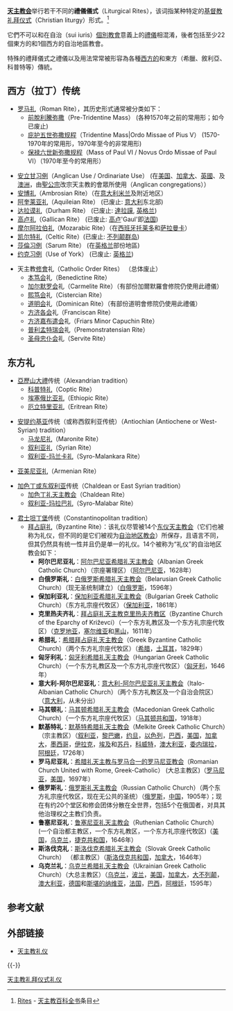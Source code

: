 '''[[天主教会|天主教会]]'''举行若干不同的'''禮儀儀式'''（Liturgical Rites），该词指某种特定的[[基督教礼拜仪式|基督教礼拜仪式]]（Christian liturgy）形式。<ref>[http://www.newadvent.org/cathen/13064b.htm Rites] {{Wayback|url=http://www.newadvent.org/cathen/13064b.htm |date=20210125033621 }} - [[天主教百科全书|天主教百科全书]]条目</ref>

它們不可以和在自治（sui iuris）[[個別教會|個別教會]]意義上的[[地區教會#自治地區教會或禮儀|禮儀]]相混淆，後者包括至少22個東方的和1個西方的自治地區教會。

特殊的禮拜儀式之禮儀以及用法常常被形容為各種[[拉丁禮拜儀式禮儀|西方的]]和東方（希臘、敘利亞、科普特等）傳統。

==西方（拉丁）传统==
{{main|拉丁礼列表}}
*[[罗马礼|罗马礼]]（Roman Rite），其历史形式通常被分类如下：
**[[前脫利騰弥撒|前脫利騰弥撒]]（Pre-Tridentine Mass） (各种1570年之前的常用形；如今已废止) 
**[[脫利騰弥撒|庇护五世弥撒规程]]（Tridentine Mass|Ordo Missae of Pius V） (1570-1970年的常用形，1970年至今的非常用形)
**[[保禄六世弥撒|保禄六世新弥撒规程]]（Mass of Paul VI / Novus Ordo Missae of Paul VI）（1970年至今的常用形）

*[[安立甘习例|安立甘习例]]（Anglican Use / Ordinariate Use） (在[[美国|美国]]、[[加拿大|加拿大]]、[[英國|英國]]、及[[澳洲|澳洲]]，由[[聖公宗|聖公宗]]改宗天主教的會眾所使用（Anglican congregations））
*[[安博礼|安博礼]]（Ambrosian Rite）（在[[意大利|意大利]][[米兰|米兰]]及附近地区）
*[[阿奎莱亚礼|阿奎莱亚礼]]（Aquileian Rite）  (已废止: [[意大利|意大利]]东北部)
*[[达拉谟礼|达拉谟礼]]（Durham Rite） (已废止: [[達拉謨|達拉謨]], [[英格兰|英格兰]])
*[[高卢礼|高卢礼]]（Gallican Rite） (已废止: [[高卢|高卢]]'Gaul'即[[法国|法国]])
*[[摩尔阿拉伯礼|摩尔阿拉伯礼]]（Mozarabic Rite）（在[[西班牙|西班牙]][[托萊多_(西班牙)|托莱多]]和[[萨拉曼卡|萨拉曼卡]]）
*[[凯尔特礼|凯尔特礼]]（Celtic Rite）(已废止: [[不列颠群岛|不列颠群岛]])
*[[莎倫习例|莎倫习例]]（Sarum Rite） (在[[英格兰|英格兰]]部份地區)
*[[约克习例|约克习例]]（Use of York） (已废止: [[英格兰|英格兰]])

*天主教[[修會|修會]]礼（Catholic Order Rites） （总体废止）
** [[本笃会|本笃会]]礼（Benedictine Rite）
** [[加尔默罗会|加尔默罗会]]礼（Carmelite Rite）（有部份加爾默羅會修院仍使用此禮儀）
** [[熙笃会|熙笃会]]礼（Cistercian Rite）
** [[道明会|道明会]]礼（Dominican Rite）（有部份道明會修院仍使用此禮儀）
** [[方济各会|方济各会]]礼（Franciscan Rite）
** [[方济嘉布遣会|方济嘉布遣会]]礼（Friars Minor Capuchin Rite）
** [[普利孟特瑞会|普利孟特瑞会]]礼（Premonstratensian Rite）
** [[圣母忠仆会|圣母忠仆会]]礼（Servite Rite）

==东方礼==

*[[亞歷山大禮|亞歷山大禮]]传统（Alexandrian tradition）
**[[科普特礼天主教会|科普特礼]]（Coptic Rite）
**[[埃塞俄比亚礼天主教会#历史|埃塞俄比亚礼]]（Ethiopic Rite）
**[[厄立特里亚礼天主教会|厄立特里亚礼]]（Eritrean Rite）

*[[安提约基亚礼|安提约基亚]]传统（或称西叙利亚传统）（Antiochian (Antiochene or West-Syrian) tradition）
**[[马龙尼礼教会#组织|马龙尼礼]]（Maronite Rite）
**[[叙利亚礼天主教会#历史|叙利亚礼]]（Syrian Rite）
**[[叙利亚-玛兰卡礼天主教会#历史|叙利亚-玛兰卡礼]]（Syro-Malankara Rite）

*[[亚美尼亚礼|亚美尼亚礼]]（Armenian Rite）

*[[东叙利亚礼|加色丁或东叙利亚]]传统（Chaldean or East Syrian tradition）
**[[加色丁礼天主教会#历史和起源|加色丁礼天主教会]]（Chaldean Rite）
**[[叙利亚-玛拉巴礼天主教会#礼仪|叙利亚-玛拉巴礼]]（Syro-Malabar Rite）

*[[君士坦丁堡|君士坦丁堡]]传统（Constantinopolitan tradition）
**[[拜占庭礼|拜占庭礼]]（Byzantine Rite）：该礼仪尽管被14个[[东仪天主教会|东仪天主教会]]（它们也被称为礼仪，但不同的是它们被视为[[地区教会#自治地区教会或礼仪|自治地区教会]]）所保存，且语言不同，但其仍然具有统一性并且仍是单一的礼仪。14个被称为“礼仪”的自治地区教会如下：
***'''阿尔巴尼亚礼'''：[[阿尔巴尼亚希腊礼天主教会|阿尔巴尼亚希腊礼天主教会]]（Albanian Greek Catholic Church）（宗座署理区）（[[阿尔巴尼亚|阿尔巴尼亚]]，1628年）
***'''白俄罗斯礼'''：[[白俄罗斯希腊礼天主教会|白俄罗斯希腊礼天主教会]]（Belarusian Greek Catholic Church）（现无圣统制建立）（[[白俄罗斯|白俄罗斯]]，1596年）
***'''保加利亚礼'''：[[保加利亚希腊礼天主教会|保加利亚希腊礼天主教会]]（Bulgarian Greek Catholic Church）（东方礼宗座代牧区）（[[保加利亚|保加利亚]]，1861年）
***'''克里热夫齐礼'''：[[拜占庭礼天主教克里热夫齐教区|拜占庭礼天主教克里热夫齐教区]]（Byzantine Church of the Eparchy of Križevci）（一个东方礼教区及一个东方礼宗座代牧区）（[[克罗地亚|克罗地亚]]，[[塞尔维亚|塞尔维亚]]和[[黑山|黑山]]，1611年）
***'''希腊礼'''：[[希腊拜占庭礼天主教会|希腊拜占庭礼天主教会]]（Greek Byzantine Catholic Church）（两个东方礼宗座代牧区）（[[希腊|希腊]]，[[土耳其|土耳其]]，1829年）
***'''匈牙利礼'''：[[匈牙利希腊礼天主教会|匈牙利希腊礼天主教会]]（Hungarian Greek Catholic Church）（一个东方礼教区及一个东方礼宗座代牧区）（[[匈牙利|匈牙利]]，1646年）
***'''意大利-阿尔巴尼亚礼'''：[[意大利-阿尔巴尼亚礼天主教会|意大利-阿尔巴尼亚礼天主教会]]（Italo-Albanian Catholic Church）（两个东方礼教区及一个自治会院区）（[[意大利|意大利]]，从未分出）
***'''马其顿礼'''：[[马其顿希腊礼天主教会|马其顿希腊礼天主教会]]（Macedonian Greek Catholic Church）（一个东方礼宗座代牧区）（[[马其顿共和国|马其顿共和国]]，1918年）
***'''默基特礼'''：[[默基特希腊礼天主教会|默基特希腊礼天主教会]]（Melkite Greek Catholic Church）（宗主教区）（[[叙利亚|叙利亚]]，[[黎巴嫩|黎巴嫩]]，[[约旦|约旦]]，[[以色列|以色列]]，[[巴西|巴西]]，[[美国|美国]]，[[加拿大|加拿大]]，[[墨西哥|墨西哥]]，[[伊拉克|伊拉克]]，[[埃及|埃及]]和[[苏丹|苏丹]]，[[科威特|科威特]]，[[澳大利亚|澳大利亚]]，[[委内瑞拉|委内瑞拉]]，[[阿根廷|阿根廷]]，1726年）
***'''罗马尼亚礼'''：[[希腊礼天主教与罗马合一的罗马尼亚教会|希腊礼天主教与罗马合一的罗马尼亚教会]]（Romanian Church United with Rome, Greek-Catholic） (大总主教区)（[[罗马尼亚|罗马尼亚]]，[[美国|美国]]，1697年）
***'''俄罗斯礼'''：[[俄罗斯礼天主教会|俄罗斯礼天主教会]]（Russian Catholic Church）（两个东方礼宗座代牧区，现在无公共的圣统）（[[俄罗斯|俄罗斯]]，[[中国|中国]]，1905年）；现在有约20个堂区和修会团体分散在全世界，包括5个在俄国者，对具其他治理权之主教们负责。
***'''鲁塞尼亚礼'''：[[鲁塞尼亚礼天主教会|鲁塞尼亚礼天主教会]]（Ruthenian Catholic Church） (一个自治都主教区，一个东方礼教区，一个东方礼宗座代牧区)（[[美国|美国]]，[[乌克兰|乌克兰]]，[[捷克共和国|捷克共和国]]，1646年）
***'''斯洛伐克礼'''：[[斯洛伐克希腊礼天主教会|斯洛伐克希腊礼天主教会]]（Slovak Greek Catholic Church） （都主教区）（[[斯洛伐克共和国|斯洛伐克共和国]]，[[加拿大|加拿大]]，1646年）
***'''乌克兰礼'''：[[乌克兰希腊礼天主教会|乌克兰希腊礼天主教会]]（Ukrainian Greek Catholic Church）（大总主教区）（[[乌克兰|乌克兰]]，[[波兰|波兰]]，[[美国|美国]]，[[加拿大|加拿大]]，[[大不列颠|大不列颠]]，[[澳大利亚|澳大利亚]]，[[德国|德国]]和[[斯堪的纳维亚|斯堪的纳维亚]]，[[法国|法国]]，[[巴西|巴西]]，[[阿根廷|阿根廷]]，1595年）

==参考文献==
{{Reflist}}

== 外部链接 ==
* [https://web.archive.org/web/20080501162903/http://www.peterpoon.idv.hk/christianity/ortho04.htm 天主教礼仪]

{{-}}
{{天主教}}
{{天主教会史}}

[[Category:天主教礼拜仪式礼仪|]]